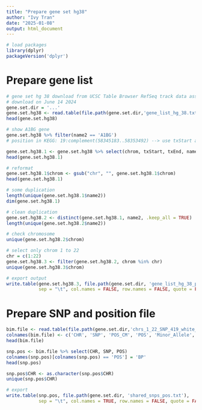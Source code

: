 ```yaml
---
title: "Prepare gene set hg38"
author: "Ivy Tran"
date: "2025-01-08"
output: html_document
---
```


```r
# load packages
library(dplyr)
packageVersion('dplyr')
```
# Prepare gene list
```r
# gene set hg 38 download from UCSC Table Browser RefSeq track data assembly Dec 2013:https://genome.ucsc.edu/cgi-bin/hgTables
# download on June 14 2024
gene.set.dir = '...'
gene.set.hg38 <- read.table(file.path(gene.set.dir,'gene_list_hg_38.txt'), header = TRUE)
head(gene.set.hg38)
```

```r
# show A1BG gene
gene.set.hg38 %>% filter(name2 == 'A1BG') 
# position in KEGG: 19:complement(58345183..58353492) --> use txStart and txEnd
```

```r
gene.set.hg38.1 <- gene.set.hg38 %>% select(chrom, txStart, txEnd, name2)
head(gene.set.hg38.1)
```

```r
# reformat
gene.set.hg38.1$chrom <- gsub("chr", "", gene.set.hg38.1$chrom)
head(gene.set.hg38.1)
```

```r
# some duplication
length(unique(gene.set.hg38.1$name2))
dim(gene.set.hg38.1)
```

```r
# clean duplication
gene.set.hg38.2 <- distinct(gene.set.hg38.1, name2, .keep_all = TRUE)
length(unique(gene.set.hg38.2$name2))
```

```r
# check chromosome
unique(gene.set.hg38.2$chrom)
```
```r
# select only chrom 1 to 22
chr = c(1:22)
gene.set.hg38.3 <- filter(gene.set.hg38.2, chrom %in% chr)
unique(gene.set.hg38.3$chrom)
```

```r
# export output
write.table(gene.set.hg38.3, file.path(gene.set.dir, 'gene_list_hg_38_plink_format.txt'), 
            sep = "\t", col.names = FALSE, row.names = FALSE, quote = FALSE) 
```
# Prepare SNP and position file
```r
bim.file <- read.table(file.path(gene.set.dir,'chrs_1_22_SNP_419_white_ind_shared_SNPs.bim'), header = FALSE)
colnames(bim.file) <- c('CHR', 'SNP', 'POS_CM', 'POS', 'Minor_Allele', 'Major_Allele')
head(bim.file)
```

```r
snp.pos <- bim.file %>% select(CHR, SNP, POS)
colnames(snp.pos)[colnames(snp.pos) == 'POS'] = 'BP'
head(snp.pos)
```

```r
snp.pos$CHR <- as.character(snp.pos$CHR)
unique(snp.pos$CHR)
```

```r
# export
write.table(snp.pos, file.path(gene.set.dir, 'shared_snps_pos.txt'), 
            sep = "\t", col.names = TRUE, row.names = FALSE, quote = FALSE) 
```
